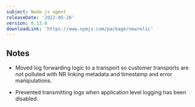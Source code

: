 ```yaml
---
subject: Node.js agent
releaseDate: '2022-05-26'
version: 8.13.0
downloadLink: 'https://www.npmjs.com/package/newrelic'
---
```


## Notes

* Moved log forwarding logic to a transport so customer transports are not polluted with NR linking metadata and timestamp and error manipulations.

* Prevented transmitting logs when application level logging has been disabled.
